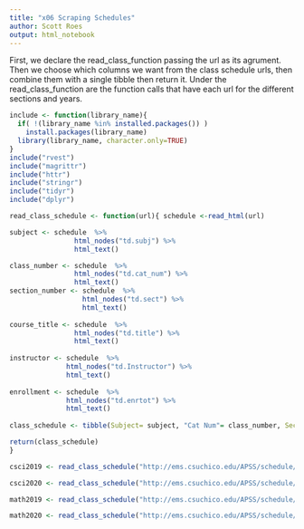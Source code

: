 ```yaml
---
title: "x06 Scraping Schedules"
author: Scott Roes
output: html_notebook
---
```

 
First, we declare the read_class_function passing the url as its agrument. Then we choose which columns we want from the class schedule urls, then combine them with a single tibble then return it. Under the read_class_function are the function calls that have each url for the different sections and years.

```r
include <- function(library_name){
  if( !(library_name %in% installed.packages()) )
    install.packages(library_name) 
  library(library_name, character.only=TRUE)
}
include("rvest")
include("magrittr")
include("httr")
include("stringr")
include("tidyr")
include("dplyr")

read_class_schedule <- function(url){ schedule <-read_html(url)

subject <- schedule  %>% 
                html_nodes("td.subj") %>% 
                html_text()

class_number <- schedule  %>% 
                html_nodes("td.cat_num") %>% 
                html_text()
section_number <- schedule  %>% 
                  html_nodes("td.sect") %>% 
                  html_text() 
            
course_title <- schedule  %>% 
                html_nodes("td.title") %>% 
                html_text()  
           
instructor <- schedule  %>% 
              html_nodes("td.Instructor") %>% 
              html_text()  
    
enrollment <- schedule  %>% 
              html_nodes("td.enrtot") %>% 
              html_text()
         
class_schedule <- tibble(Subject= subject, "Cat Num"= class_number, Sect= section_number, Title= course_title, Instructor= instructor, "Tot enrol"= enrollment)

return(class_schedule)
}

csci2019 <- read_class_schedule("http://ems.csuchico.edu/APSS/schedule/spr2019/CSCI.shtml")

csci2020 <- read_class_schedule("http://ems.csuchico.edu/APSS/schedule/spr2020/CSCI.shtml")

math2019 <- read_class_schedule("http://ems.csuchico.edu/APSS/schedule/spr2019/MATH.shtml")

math2020 <- read_class_schedule("http://ems.csuchico.edu/APSS/schedule/spr2020/MATH.shtml")


```

